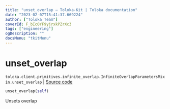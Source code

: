 ```yaml
---
title: "unset_overlap — Toloka-Kit | Toloka documentation"
date: "2023-02-07T15:41:37.669224"
author: ["Toloka Team"]
coverId: F_bIcOYF9yjrxkPZrXc3
tags: ["engineering"]
ogDescription: ""
docsMenu: "tkitMenu"
---
```


# unset_overlap
`toloka.client.primitives.infinite_overlap.InfiniteOverlapParametersMixin.unset_overlap` | [Source code](https://github.com/Toloka/toloka-kit/blob/v1.1.3/src/client/primitives/infinite_overlap.py#L38)

```python
unset_overlap(self)
```

Unsets overlap